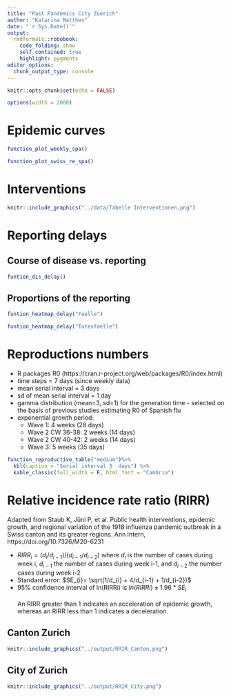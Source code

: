 ```yaml
---
title: "Past Pandemics City Zuerich"
author: "Katarina Matthes"
date: "`r Sys.Date()`"
output:
  rmdformats::robobook:
    code_folding: show
    self_contained: true
    highlight: pygments
editor_options: 
  chunk_output_type: console
---
```




```r
knitr::opts_chunk$set(echo = FALSE)
```


```r
options(width = 2000)
```

# Epidemic curves
<!-- # Methods -->

<!-- # Weekly data -->

<!-- * To estimate the weekly population data, linear interpolation between the yearly population was performed. -->
<!-- * Incidence and mortality per 100'000 inhabitants -->

<!-- ## Results -->

```r
function_plot_weekly_spa()
```


```r
function_plot_swiss_re_spa()
```

# Interventions
```r
knitr::include_graphics("../data/Tabelle Interventionen.png")
```

# Reporting delays
<!-- ```{r echo=FALSE, out.width = '100%'} -->
<!-- knitr::include_graphics("../data/Reporting.png") -->
<!-- ``` -->


## Course of disease vs. reporting

```r
funtion_dis_delay()
```

## Proportions of the reporting


```r
funtion_heatmap_delay("Faelle")
```

```r
funtion_heatmap_delay("Totesfaelle")
```


# Reproductions numbers
* R packages R0 (https://cran.r-project.org/web/packages/R0/index.html)
* time steps = 7 days (since weekly data)
* mean serial interval = 3 days
* sd of mean serial interval = 1 day
* gamma distribution (mean=3, sd=1) for the generation time -  selected on the basis of previous studies estimating R0 of Spanish flu
* exponential growth period:
  -  Wave 1: 4 weeks (28 days)
  -  Wave 2 CW 36-38: 2 weeks (14 days) 
  -  Wave 2 CW 40-42: 2 weeks (14 days) 
  -  Wave 3: 5 weeks (35 days)

<!-- ## Time serial interval 4.0 days  -->
```r
function_reproductive_table("medium")%>%
  kbl(caption = "Serial interval 3  days") %>%
  kable_classic(full_width = F, html_font = "Cambria")
```



# Relative incidence rate ratio (RIRR)
Adapted from Staub K, Jüni P, et al. Public health interventions, epidemic growth, and regional variation of the
1918 influenza pandemic outbreak in a Swiss canton and its greater regions. Ann Intern, https://doi.org/10.7326/M20-6231

* $RIRR_{i} = (d_{i}/d_{i-1})/(d_{i-1}/d_{i-2})$  where $d_{i}$ is the number of cases during week i, $d_{i-1}$ the number of cases during week i-1, and $d_{i-2}$ the number cases during week i-2
* Standard error: $SE_{i}= \sqrt(1/d_{i} + 4/d_{i-1} + 1/d_{i-2})$
* 95% confidence interval of ln(RIRRi) is $ln(RIRRi) \pm 1.96 * SE_{i}$
<br >
<br >
An RIRR greater than 1 indicates an acceleration of epidemic growth, whereas an RIRR less than 1 indicates a deceleration.

## Canton Zurich
```r
knitr::include_graphics("../output/RRIR_Canton.png")
```


## City of Zurich
```r
knitr::include_graphics("../output/RRIR_City.png")
```


